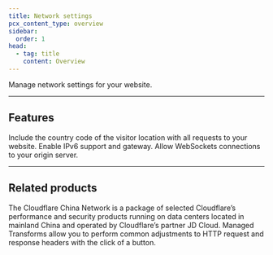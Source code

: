 ```yaml
---
title: Network settings
pcx_content_type: overview
sidebar:
  order: 1
head:
  - tag: title
    content: Overview
---
```



<Description>
Manage network settings for your website.
</Description>

<Plan type="all" />

***

## Features

<Feature header="IP Geolocation" href="/network/ip-geolocation/">
Include the country code of the visitor location with all requests to your website.
</Feature>

<Feature header="IPv6 Compatibility" href="/network/ipv6-compatibility/">
Enable IPv6 support and gateway.
</Feature>

<Feature header="WebSockets" href="/network/websockets/">
Allow WebSockets connections to your origin server.
</Feature>

***

## Related products

<RelatedProduct header="China Network" href="/china-network/" product="china-network">
The Cloudflare China Network is a package of selected Cloudflare’s performance and security products running on data centers located in mainland China and operated by Cloudflare’s partner JD Cloud.
</RelatedProduct>

<RelatedProduct header="Managed Transforms" href="/rules/transform/managed-transforms/" product="rules">
Managed Transforms allow you to perform common adjustments to HTTP request and response headers with the click of a button.
</RelatedProduct>
